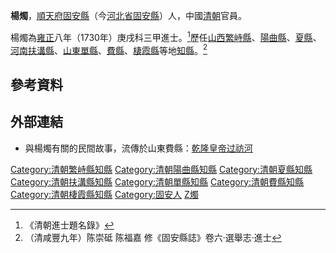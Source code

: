 '''楊燭'''，[[順天府|順天府]][[固安縣|固安縣]]（今[[河北省|河北省]][[固安縣|固安縣]]）人，中國[[清朝|清朝]]官員。

楊燭為[[雍正|雍正]]八年（1730年）庚戌科三甲進士。<ref>《清朝進士題名錄》</ref>歷任[[山西|山西]][[繁峙縣|繁峙縣]]、[[陽曲縣|陽曲縣]]、[[夏縣|夏縣]]、[[河南|河南]][[扶溝縣|扶溝縣]]、[[山東|山東]][[單縣|單縣]]、[[費縣|費縣]]、[[棲霞縣|棲霞縣]]等地[[知縣|知縣]]。<ref>（清咸豐九年）陈崇砥 陈福嘉 修《固安縣誌》卷六·選舉志·進士</ref>

==參考資料==
{{reflist}}

==外部連結==
*與楊燭有關的民間故事，流傳於山東費縣：[http://www.yrsa.cn/index.php?c=MTY=&type1=19&sendId=671 乾隆皇帝过祊河] {{Wayback|url=http://www.yrsa.cn/index.php?c=MTY=&type1=19&sendId=671 |date=20100522011117 }}

{{清朝人物小作品}}
{{雍正八年庚戌科殿試金榜}}
{{DEFAULTSORT:Yang楊}}
[[Category:清朝繁峙縣知縣|Category:清朝繁峙縣知縣]]
[[Category:清朝陽曲縣知縣|Category:清朝陽曲縣知縣]]
[[Category:清朝夏縣知縣|Category:清朝夏縣知縣]]
[[Category:清朝扶溝縣知縣|Category:清朝扶溝縣知縣]]
[[Category:清朝單縣知縣|Category:清朝單縣知縣]]
[[Category:清朝費縣知縣|Category:清朝費縣知縣]]
[[Category:清朝棲霞縣知縣|Category:清朝棲霞縣知縣]]
[[Category:固安人|Category:固安人]]
[[Category:楊姓|Z燭]]